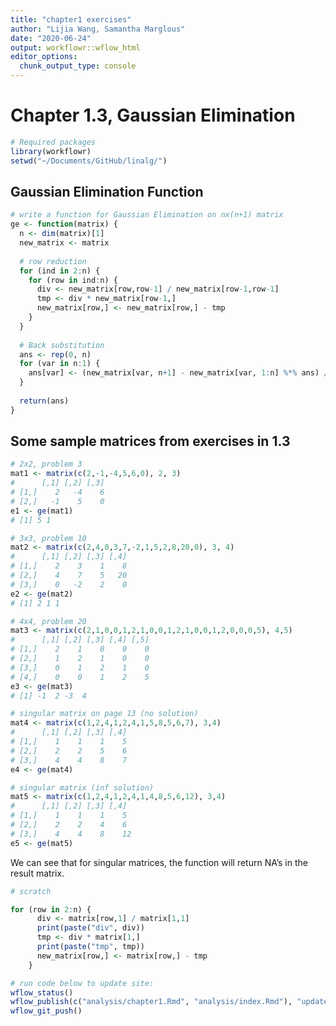 ```yaml
---
title: "chapter1 exercises"
author: "Lijia Wang, Samantha Marglous"
date: "2020-06-24"
output: workflowr::wflow_html
editor_options:
  chunk_output_type: console
---
```


# Chapter 1.3, Gaussian Elimination

```r
# Required packages
library(workflowr)
setwd("~/Documents/GitHub/linalg/")
```


## Gaussian Elimination Function

```r
# write a function for Gaussian Elimination on nx(n+1) matrix
ge <- function(matrix) {
  n <- dim(matrix)[1]
  new_matrix <- matrix
  
  # row reduction
  for (ind in 2:n) {
    for (row in ind:n) {
      div <- new_matrix[row,row-1] / new_matrix[row-1,row-1]
      tmp <- div * new_matrix[row-1,]
      new_matrix[row,] <- new_matrix[row,] - tmp
    }
  }
  
  # Back substitution
  ans <- rep(0, n)
  for (var in n:1) {
    ans[var] <- (new_matrix[var, n+1] - new_matrix[var, 1:n] %*% ans) / new_matrix[var, var]
  }
    
  return(ans)
}
```


## Some sample matrices from exercises in 1.3

```r
# 2x2, problem 3
mat1 <- matrix(c(2,-1,-4,5,6,0), 2, 3)
#      [,1] [,2] [,3]
# [1,]    2   -4    6
# [2,]   -1    5    0
e1 <- ge(mat1)
# [1] 5 1

# 3x3, problem 10
mat2 <- matrix(c(2,4,0,3,7,-2,1,5,2,8,20,0), 3, 4)
#      [,1] [,2] [,3] [,4]
# [1,]    2    3    1    8
# [2,]    4    7    5   20
# [3,]    0   -2    2    0
e2 <- ge(mat2)
# [1] 2 1 1

# 4x4, problem 20
mat3 <- matrix(c(2,1,0,0,1,2,1,0,0,1,2,1,0,0,1,2,0,0,0,5), 4,5)
#      [,1] [,2] [,3] [,4] [,5]
# [1,]    2    1    0    0    0
# [2,]    1    2    1    0    0
# [3,]    0    1    2    1    0
# [4,]    0    0    1    2    5
e3 <- ge(mat3)
# [1] -1  2 -3  4

# singular matrix on page 13 (no solution)
mat4 <- matrix(c(1,2,4,1,2,4,1,5,8,5,6,7), 3,4)
#      [,1] [,2] [,3] [,4]
# [1,]    1    1    1    5
# [2,]    2    2    5    6
# [3,]    4    4    8    7
e4 <- ge(mat4)

# singular matrix (inf solution)
mat5 <- matrix(c(1,2,4,1,2,4,1,4,8,5,6,12), 3,4)
#      [,1] [,2] [,3] [,4]
# [1,]    1    1    1    5
# [2,]    2    2    4    6
# [3,]    4    4    8    12
e5 <- ge(mat5)
```
We can see that for singular matrices, the function will return NA's in the result matrix. 




```r
# scratch

for (row in 2:n) {
      div <- matrix[row,1] / matrix[1,1]
      print(paste("div", div))
      tmp <- div * matrix[1,]
      print(paste("tmp", tmp))
      new_matrix[row,] <- matrix[row,] - tmp
    }

# run code below to update site:
wflow_status()
wflow_publish(c("analysis/chapter1.Rmd", "analysis/index.Rmd"), "updated workflowr site")
wflow_git_push()
```

